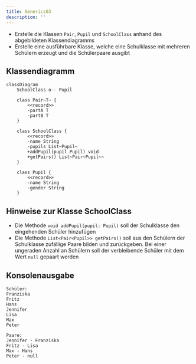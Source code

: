 ```yaml
---
title: Generics03
description: ''
---
```



- Erstelle die Klassen `Pair`, `Pupil` und `SchoolClass` anhand des abgebildeten
  Klassendiagramms
- Erstelle eine ausführbare Klasse, welche eine Schulklasse mit mehreren
  Schülern erzeugt und die Schülerpaare ausgibt

## Klassendiagramm

```mermaid
classDiagram
    SchoolClass o-- Pupil

    class Pair~T~ {
        <<record>>
        -partA T
        -partB T
    }

    class SchoolClass {
        <<record>>
        -name String
        -pupils List~Pupil~
        +addPupil(pupil Pupil) void
        +getPairs() List~Pair~Pupil~~
    }

    class Pupil {
        <<record>>
        -name String
        -gender String
    }
```

## Hinweise zur Klasse SchoolClass

- Die Methode `void addPupil(pupil: Pupil)` soll der Schulklasse den eingehenden
  Schüler hinzufügen
- Die Methode `List<Pair<Pupil>> getPairs()` soll aus den Schülern der
  Schulklasse zufällige Paare bilden und zurückgeben. Bei einer ungeraden Anzahl
  an Schülern soll der verbleibende Schüler mit dem Wert `null` gepaart werden

## Konsolenausgabe

```console
Schüler:
Franziska
Fritz
Hans
Jennifer
Lisa
Max
Peter

Paare:
Jennifer - Franziska
Fritz - Lisa
Max - Hans
Peter - null
```

<Exercise pullRequest="64" branchSuffix="generics/03" />
